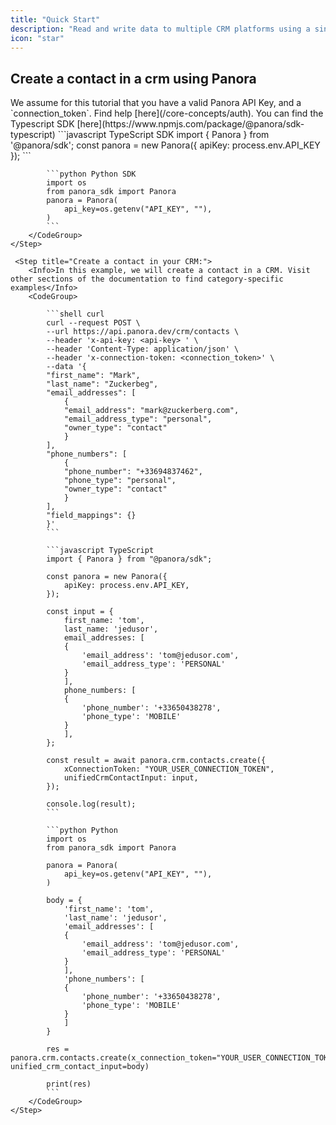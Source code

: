 ```yaml
---
title: "Quick Start"
description: "Read and write data to multiple CRM platforms using a single API"
icon: "star"
---
```


## Create a contact in a crm using Panora

<Check>
  We assume for this tutorial that you have a valid Panora API Key, and a
  `connection_token`. Find help [here](/core-concepts/auth).
</Check>

<Steps>
    <Info>
        You can find the Typescript SDK [here](https://www.npmjs.com/package/@panora/sdk-typescript)
    </Info>
    <Step title="Setup your API Key in your code:">
        <CodeGroup>
            ```javascript TypeScript SDK
            import { Panora } from '@panora/sdk';
            const panora = new Panora({ apiKey: process.env.API_KEY });
            ```

            ```python Python SDK
            import os
            from panora_sdk import Panora
            panora = Panora(
                api_key=os.getenv("API_KEY", ""),
            )
            ```
        </CodeGroup>
    </Step>

     <Step title="Create a contact in your CRM:">
        <Info>In this example, we will create a contact in a CRM. Visit other sections of the documentation to find category-specific examples</Info>
        <CodeGroup>

            ```shell curl
            curl --request POST \
            --url https://api.panora.dev/crm/contacts \
            --header 'x-api-key: <api-key> ' \
            --header 'Content-Type: application/json' \
            --header 'x-connection-token: <connection_token>' \
            --data '{
            "first_name": "Mark",
            "last_name": "Zuckerbeg",
            "email_addresses": [
                {
                "email_address": "mark@zuckerberg.com",
                "email_address_type": "personal",
                "owner_type": "contact"
                }
            ],
            "phone_numbers": [
                {
                "phone_number": "+33694837462",
                "phone_type": "personal",
                "owner_type": "contact"
                }
            ],
            "field_mappings": {}
            }'
            ```

            ```javascript TypeScript
            import { Panora } from "@panora/sdk";

            const panora = new Panora({
                apiKey: process.env.API_KEY,
            });

            const input = {
                first_name: 'tom',
                last_name: 'jedusor',
                email_addresses: [
                {
                    'email_address': 'tom@jedusor.com',
                    'email_address_type': 'PERSONAL'
                }
                ],
                phone_numbers: [
                {
                    'phone_number': '+33650438278',
                    'phone_type': 'MOBILE'
                }
                ],
            };

            const result = await panora.crm.contacts.create({
                xConnectionToken: "YOUR_USER_CONNECTION_TOKEN",
                unifiedCrmContactInput: input,
            });

            console.log(result);
            ```

            ```python Python
            import os
            from panora_sdk import Panora

            panora = Panora(
                api_key=os.getenv("API_KEY", ""),
            )

            body = {
                'first_name': 'tom',
                'last_name': 'jedusor',
                'email_addresses': [
                {
                    'email_address': 'tom@jedusor.com',
                    'email_address_type': 'PERSONAL'
                }
                ],
                'phone_numbers': [
                {
                    'phone_number': '+33650438278',
                    'phone_type': 'MOBILE'
                }
                ]
            }

            res = panora.crm.contacts.create(x_connection_token="YOUR_USER_CONNECTION_TOKEN", unified_crm_contact_input=body)

            print(res)
            ```
        </CodeGroup>
    </Step>

</Steps>
